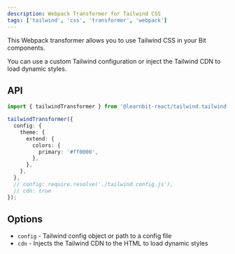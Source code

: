 ```yaml
---
description: Webpack Transformer for Tailwind CSS
tags: ['tailwind', 'css', 'transformer', 'webpack']
---
```


This Webpack transformer allows you to use Tailwind CSS in your Bit components.

You can use a custom Tailwind configuration or inject the Tailwind CDN to load dynamic styles.

## API

```ts
import { tailwindTransformer } from '@learnbit-react/tailwind.tailwind-transformer';

tailwindTransformer({
  config: {
    theme: {
      extend: {
        colors: {
          primary: '#ff0000',
        },
      },
    },
  },
  // config: require.resolve('./tailwind.config.js'),
  // cdn: true
});
```

## Options

- `config` - Tailwind config object or path to a config file
- `cdn` - Injects the Tailwind CDN to the HTML to load dynamic styles
